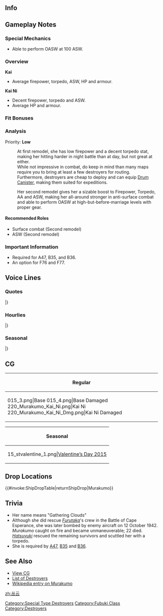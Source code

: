 ==Info==
{{KanmusuInfo|ID=015}}
{{KanmusuInfo|ID=015a}}
{{KanmusuInfo|ID=220}}

==Gameplay Notes==
===Special Mechanics===
* Able to perform OASW at 100 ASW.

===Overview===
'''Kai'''
* Average firepower, torpedo, ASW, HP and armour.  

'''Kai Ni'''
* Decent firepower, torpedo and ASW.
* Average HP and armour.

===Fit Bonuses===
{{:{{BASEPAGENAME}}/Equipment Bonuses}}
{{clear}}

===Analysis===
Priority: '''Low'''

:At first remodel, she has low firepower and a decent torpedo stat, making her hitting harder in night battle than at day, but not great at either.
:While not impressive in combat, do keep in mind than many maps require you to bring at least a few destroyers for routing.
:Furthermore, destroyers are cheap to deploy and can equip [[Drum Canister]], making them suited for expeditions.

:Her second remodel gives her a sizable boost to Firepower, Torpedo, AA and ASW, making her all-around stronger in anti-surface combat and able to perform OASW at high-but-before-marriage levels with proper gear.


====Recommended Roles====
* Surface combat (Second remodel)
* ASW (Second remodel)

===Important Information===
* Required for A47, B35, and B36.
* An option for F76 and F77.

==Voice Lines==
===Quotes===
{{ShipquoteHeader}}
{{ShipquoteKai
|scenario = Introduction
|origin = あんたが司令官ね。ま、せいぜい頑張りなさい！
|translation = So you're the Commander. Well, work as hard as you can!
|audio = Murakumo-Introduction.ogg
}}
{{ShipquoteKai
|scenario = Introduction
|kai2 = yes
|origin = 司令官、まぁ、今日もがんばりなさい、付き合ってあげるわ。
|translation = Well Commander, do your best today too. I'll keep you company.
|audio = MurakumoKai2-Introduction.ogg
}}
{{ShipquoteKai
|scenario = Library
|origin = 特型駆逐艦、5番艦の叢雲よ。
え、知らないって？全く、ありえないわね。
南方作戦や、古鷹の救援、数々の作戦に参加した名艦の私を知らないって、あんた、もぐりでしょ！
|translation = I'm the 5th ship of the Special Type destroyers, Murakumo.<ref>Special Type destroyers refers to the Fubuki, Ayanami and Akatsuki-classes which were designated as such because they represented such a leap in performance over previous destroyer classes.</ref>
Eh, you don't know me? I swear, unbelievable.
I participated in the Southern Operations, the Rescue of Furutaka and many other operations; and you say you don't know me, you've got your head in the sand!<ref>Southern Operations refers to the Japanese invasions of South East Asia and Oceania, namely operations [https://en.wikipedia.org/wiki/Battle_of_Borneo_(1941%E2%80%9342) B], [https://en.wikipedia.org/wiki/Invasion_of_Sumatra_(1942) L, T], [https://en.wikipedia.org/wiki/Japanese_occupation_of_the_Andaman_Islands D] and the [Battle of Sunda Strait The Rescue of Furutaka refers to the attempt to rescue Furutaka after the [https://en.wikipedia.org/wiki/Battle_of_Cape_Esperance Battle of Cape Esperance].</ref>
|audio = Murakumo-Library.ogg
}}
{{ShipquoteKai
|scenario = Secretary 1
|origin = 何をしているの？
|translation = What are you doing?
|audio = Murakumo-Secretary_1.ogg
}}
{{ShipquoteKai
|scenario = Secretary 1
|kai2 = yes
|origin = アンタ…ま、いいわ。もう…
|translation =You... Well, it's fine, jeez...
|audio = MurakumoKai2-Secretary 1.ogg
}}
{{ShipquoteKai
|scenario = Secretary 2
|origin = 落ち着きがないのねえ…大丈夫？
|translation = You're being very restless... are you alright?
|audio = Murakumo-Secretary_2.ogg
}}
{{ShipquoteKai
|scenario = Secretary 2
|kai2 = yes
|origin = 落ち着きがないのねえ…本当に。それで艦隊指揮が務まるの？
|translation = You really are... restless. Are you fit to command the fleet?
|audio = MurakumoKai2-Secretary 2.ogg
}}
{{ShipquoteKai
|scenario = Secretary 3
|origin = アンタ…酸素魚雷を食らわせるわよ！
|translation = I'll... make you eat these oxygen torpedoes!
|audio = Murakumo-Secretary_3.ogg
}}
{{ShipquoteKai
|scenario = Secretary Idle
|origin = あんた、一体いつまでこの叢雲をここで待たせるつもりなの！？何なの、どういう了見なの！？…ったく、早くしてよ！
|translation = How long do you intend to keep me here!? What are you trying to do!? ...I swear, hurry up!
|audio = Murakumo-Idle.ogg
}}
{{ShipquoteKai
|scenario = Secretary (Married)
|kai2 = yes
|origin = っ…何なの！？だから、その顔は何なの！？あんた、基本的なことが分かってないんじゃないの！？仕方ないから、ずっと教育してあげるわ！
|translation = Hey... What is it!? I said, what's with that look!? Don't you understand basic words!? It can't be helped, I'll educate you!
|audio = MurakumoKai2-Secretary Married.ogg
}}
{{ShipquoteKai
|scenario = Wedding
|origin = あんたのこと、まぁ、嫌いじゃないっていうか。別に命令聞いてあげても…何よ！べ、別にそんな意味じゃないし！
|translation =I don't really dislike you. I guess you can give me whatever orders you like... What! I-I didn't mean it like that!
|audio = Murakumo-Wedding.ogg
}}
{{ShipquoteKai
|scenario = Player's Score
|origin = 高速暗号通信よ、内容を読みなさい。
|translation = Read what's in this this priority encrypted message.
|audio = Murakumo-Looking_At_Scores.ogg
}}
{{ShipquoteKai
|scenario = Player's Score
|kai2 = yes
|origin = 今頃情報を確認するの？遅いわ！早く確認なさいな。
|translation = Will you check the intelligence now? You're slow! Hurry up and check it.
|audio = MurakumoKai2-Looking At Scores.ogg
}}
{{ShipquoteKai
|scenario = Joining the Fleet
|origin = ぐっ、出撃するわ！
|translation = Ugh, I'm sortieing!
|audio = Murakumo-Joining_A_Fleet.ogg
}}
{{ShipquoteKai
|scenario = Joining the Fleet
|kai2 = yes
|origin = よーし！ 叢雲、出撃するわ！ ついてらっしゃい！
|translation = Alright! I'm sortieing! Follow me!
|audio = MurakumoKai2-Joining A Fleet.ogg
}}
{{ShipquoteKai
|scenario = Equipment 1
|origin = 悪くないわ、私の魅力が増すのね。
|translation = Not bad, this will make me more attractive right.
|audio = Murakumo-Equipment_1.ogg
}}
{{ShipquoteKai
|scenario = Equipment 1
|kai2 = yes
|origin = 悪くはないわ。貰ってあげる。
|translation = Not bad. I accept it.
|audio = MurakumoKai2-Equipment 1.ogg
}}
{{ShipquoteKai
|scenario = Equipment 2
|origin = これでもっと戦えるわ…うん、何に？感謝なんかしていないし！
|translation = With this I can fight harder... Yup, what? I didn't say I was grateful!
|audio = Murakumo-Equipment_2.ogg
}}
{{ShipquoteKai
|scenario = Equipment 2
|kai2 = yes
|origin = いいわね、こういうのを待っていたのよ。やれば出来るじゃない！
|translation = This is nice, I was waiting for something like this. You can do this!<ref>She's implying that the Commander is actually good at his job.</ref>
|audio = MurakumoKai2-Equipment 3.ogg
}}
{{ShipquoteKai
|scenario = Equipment 3
|origin = 悪くないわ。
|translation = Not bad.
|audio = Murakumo-Equipment_3.ogg
}}
{{ShipquoteKai
|scenario = Equipment 3
|kai2 = yes
|origin = いいけれど？
|translation = It's fine, I guess?
|audio = MurakumoKai2-Equipment 3.ogg
}}
{{ShipquoteKai
|scenario = Supply
|origin = 貰っておくわ。
|translation = I accept this.
|audio = Murakumo-Supply.ogg
}}
{{ShipquoteKai
|scenario = Docking (Minor Damage)
|origin = 少し服が汚れたわ。
|translation = My clothes got a little dirty.
|audio = Murakumo-Docking_Minor.ogg
}}
{{ShipquoteKai
|scenario = Docking (Major Damage)
|origin = ウー…わ、私がドック入りなんて…屈辱…！！
|translation = Whoa~... I'm going into the docks... How humiliating...!!
|audio = Murakumo-Docking_Major.ogg
}}
{{ShipquoteKai
|scenario = Construction
|origin = 艦隊に新しいメンバーが加わったようね。
|translation = Looks like a new member has joined the fleet.
|audio = Murakumo-Construction.ogg
}}
{{ShipquoteKai
|scenario = Returning from Sortie
|origin = 作戦完了ね、艦隊が帰投したわ。
|translation = The operation is over, the fleet has retuned to port.
|audio = Murakumo-Returning_From_Sortie.ogg
}}
{{ShipquoteKai
|scenario = Returning from Sortie
|kai2 = yes
|origin = 作戦完了ね。艦隊が帰投よ。ま、みんな無事でよかったわ。
|translation = The operation is over. The fleet has returned to port. Well, it's good that everyone is safe.
|audio = MurakumoKai2-Returning From Sortie.ogg
}}
{{ShipquoteKai
|scenario = Starting a Sortie
|origin = フフッ、いよいいくさばね。
|translation = Fufu~ It's finally time to head to the battlefield.
|audio = Murakumo-Starting_A_Sortie.ogg
}}
{{ShipquoteKai
|scenario = Starting a Sortie
|kai2 = yes
|origin = 改装された叢雲の力、いよいよいくさばで発揮するのね！悪くないわ！
|translation = It's time to display the power of my remodel on the battlefield. Not bad!
|audio = MurakumoKai2-Starting A Sortie.ogg
}}
{{ShipquoteKai
|scenario = Starting a Battle
|origin = 沈みなさい！
|translation = Sink!
|audio = Murakumo-Battle_Start.ogg
}}
{{ShipquoteKai
|scenario = Starting a Battle
|kai2 = yes
|origin = 海の底に、消えろっ！
|translation = Disappear to the depths!
|audio = MurakumoKai2-Battle Start.ogg
}}
{{ShipquoteKai
|scenario = Attack
|origin = 邪魔よ！
|translation = You're in the way!
|audio = Murakumo-Attack.ogg
}}
{{ShipquoteKai
|scenario = Night Battle Attack
|origin = 私の前を遮る愚か者め…沈めぇ！
|translation = You fools who dare stand in my way... Sink!
|audio = Murakumo-Night_Attack.ogg
}}
{{ShipquoteKai
|scenario = Night Battle
|origin = ここからが、私の本番なのよ！
|translation = This is where I really shine!
|audio = Murakumo-Night_Battle.ogg
}}
{{ShipquoteKai
|scenario = Night Battle
|kai2 = yes
|origin = 追い詰めるわ。逃がしはしない！
|translation = We'll pursue them. We won't let them get away!
|audio = MurakumoKai2-Night_Battle.ogg
}}
{{ShipquoteKai
|scenario = MVP
|origin = ま、当然の結果よね。なに、不満なの？
|translation = Well, this is the expected outcome. What, are you dissatisfied?
|audio = Murakumo-MVP.ogg
}}
{{ShipquoteKai
|scenario = Minor Damage 1
|origin = っ…！
|translation = Gah...!
|audio = Murakumo-Minor_Damage_1.ogg
}}
{{ShipquoteKai
|scenario = Minor Damage 2
|origin = きゃあっ！
|translation = Kyaah!
|audio = Murakumo-Minor_Damage_2.ogg
}}
{{ShipquoteKai
|scenario = Major Damage
|origin = や、やだ…ありえない…
|translation = N-no way... Impossible...
|audio = Murakumo-Major_Damage.ogg
}}
{{ShipquoteKai
|scenario = Sunk
|origin = 許さない…許さないんだからぁっ！
|translation = I won't... forgive you!
|audio = Murakumo-Sunk.ogg
}}
|} <references/>

{{clear}}

===Hourlies===
{{ShipquoteHeader | type = hourly}}
{{ShipquoteKai
|scenario = 00:00 
|origin = ちょうど零時よ。今宵はこの叢雲が秘書艦を務めるわ。何よ、その顔は！　相変わらず無礼な子ね！
|translation = It's midnight. I'll be your secretary ship this evening. What's with that look! You're rude as usual!
|audio = Murakumo-00.ogg
}}
{{ShipquoteKai
|scenario = 01:00 
|origin = マルヒトマルマルよ。今夜は静かね…。
|translation = It's 0100. Tonight sure is quiet...
|audio = Murakumo-01.ogg
}}
{{ShipquoteKai
|scenario = 02:00 
|origin = マルフタマルマル。静かね…。いつもこうだといいのだけれど。
|translation = 0200. It's quiet... It'd be nice if it was always like this.
|audio = Murakumo-02.ogg
}}
{{ShipquoteKai
|scenario = 03:00 
|origin = マルサンマルマルになったわ。あんたも…っ、何？寝てるの？
|translation = It turned 0300. Are you still... What? Are you asleep?
|audio = Murakumo-03.ogg
}}
{{ShipquoteKai
|scenario = 04:00 
|origin = マルヨンマルマルよ。起きた？ま、いいわ。私が見ておくから、休んでおきなさい。
|translation = It's 0400. You're awake? Well, it's fine. I'll keep watch so you get some rest.
|audio = Murakumo-04.ogg
}}
{{ShipquoteKai
|scenario = 05:00 
|origin = マルゴーマルマル。そろそろ朝ね。ほら、起きなさい！　朝よ。眩しいわね、朝日が。
|translation = 0500. It's almost morning. Come on, wake up! It's morning. Isn't the sunrise dazzling?
|audio = Murakumo-05.ogg
}}
{{ShipquoteKai
|scenario = 06:00 
|origin = マルロクマルマル！　艦隊、総員起こし！さあ、始めるわよ！
|translation = 0600! All hands assemble! Now, let's get started!
|audio = Murakumo-06.ogg
}}
{{ShipquoteKai
|scenario = 07:00 
|origin = マルナナマルマルよ！　まず私に朝餉の支度をしてくれるかしら。はぁ？　何言ってるの？　急いで！
|translation = It's 0700! First, can you get me my breakfast. Huh? What did you say? Hurry up!
|audio = Murakumo-07.ogg
}}
{{ShipquoteKai
|scenario = 08:00 
|origin = マルハチマルマル。そうね、朝餉の味は、まあ、まあまあね。もう少し味噌を薄くしてちょうだい。あぁ、次からでいいわよ。
|translation = 0800. That's right, that breakfast tasted, well, so-so. Please dilute the miso more. Ah, starting from next time is fine.
|audio = Murakumo-08.ogg
}}
{{ShipquoteKai
|scenario = 09:00 
|origin = マルキューマルマルよ。片付け終わった？　それじゃあ艦隊運用を始めましょう。まず遠征ね。第三艦隊でいい？　行って！
|translation = It's 0900. Did you finish cleaning up? Now then, let's begin the fleet operations. First is expeditions huh. Is using the 3rd fleet fine? Let's go!
|audio = Murakumo-09.ogg
}}
{{ShipquoteKai
|scenario = 10:00 
|origin = ヒトマルマルマル。ああ、吹雪。元気そうじゃない。よかった、こっちもまあまあよ。しっかりね。
|translation = 1000. Ah, Fubuki. You look great. That's good, I'm not doing to baad either. Take care.
|audio = Murakumo-10.ogg
}}
{{ShipquoteKai
|scenario = 11:00 
|origin = ヒトヒトマルマルよ。ああ、十一駆の子？…まあね、戦友よ。大事な、ね。
|translation = 1100. Ah, the DesDiv11 girls? ...Well, they are my sisters in arms. They're important to me.<ref>DesDiv11 is Hatsuyuki (Flagship), Miyuki, Shirayuki and Fubuki.</ref>
|audio = Murakumo-11.ogg
}}
{{ShipquoteKai
|scenario = 12:00 
|origin = ヒトフタマルマルよ。さあ昼餉は何を出してくれるの？　え？　何その顔は！　まさか用意してないの！？　どういうこと！？
|translation = It's 1200. Now, what are we having for lunch? Eh? What's with that face! It can't be that you didn't prepare anything!? What's the meaning of this!?
|audio = Murakumo-12.ogg
}}
{{ShipquoteKai
|scenario = 13:00 
|origin = ヒトサンマルマル。…あぁもう、いいわ！じゃあ私がやったげる。高くつくわよ？覚えてなさいな！貸しにしといてあげる。
|translation = 1300... Ah, jeez fine! I'll go make it. This will be expensive you know? Remember this! It's just a loan.
|audio = Murakumo-13.ogg
}}
{{ShipquoteKai
|scenario = 14:00 
|origin = ヒトヨンマルマルよ。どう、満足した？　簡単だけれど、悪くはないでしょ？　イイ駆逐艦というのは、そういうものよ？
|translation = It's 1400. Well, are you satisfied? It was just something simple but, it wasn't bad right? Just what you'd expect from a good destroyer right?
|audio = Murakumo-14.ogg
}}
{{ShipquoteKai
|scenario = 15:00 
|origin = ヒトゴーマルマル。ああ、古鷹さん。探してたのよ？　なかなか見つからなくて。　…でも、元気そうでよかった。本当にね。
|translation = 1500. Ah, Furutaka-san. I was looking for you you know? But you're pretty hard to find... But, I'm glad you're doing well. Really glad.<ref>She was ordered to assist Furutaka that had already sunk after the [https://en.wikipedia.org/wiki/Battle_of_Cape_Esperance Battle of Cape Esperance]. Along with Shirayuki, she headed to Furutaka's last known position but couldn't find her.</ref>
|audio = Murakumo-15.ogg
}}
{{ShipquoteKai
|scenario = 16:00 
|origin = ヒトロクマルマルよ。そろそろ夕方ね。艦隊を港に戻しましょ。夕陽って…あ゛っ、何でもないわ！　…あんたには、関係ないの…
|translation = It's 1600. It's almost evening huh. Let's return the fleet to port. The sunset is... Ah, it's nothing! ...It's nothing to do with you...
|audio = Murakumo-16.ogg
}}
{{ShipquoteKai
|scenario = 17:00 
|origin = ヒトナナマルマル。…何よ？　怒ったの？　小さな男ね。え、違う？　じゃあ何よ！　言いなさい？
|translation = 1700... What? Are you angry? You're so thin-skinned. Eh, I'm wrong? Then what is it! Tell me?
|audio = Murakumo-17.ogg
}}
{{ShipquoteKai
|scenario = 18:00 
|origin = ヒトハチマルマル。ふーん、そういうこと？　んふっ、カワイイわね、あんた。少しは褒めてあげてもいいわ？　…少しだけ、ね。
|translation = 1800. Humph, so that was it? Humph, you're cute. It's fine to praise you a little right? ...Just a little.
|audio = Murakumo-18.ogg
}}
{{ShipquoteKai
|scenario = 19:00 
|origin = ヒトキューマルマルよ。そういえば、お腹すいたわね。夕餉はどうするの？
|translation = It's 1900. Now that I think about it, I'm hungry. What are we doing for dinner?
|audio = Murakumo-19.ogg
}}
{{ShipquoteKai
|scenario = 20:00 
|origin = フタマルマルマル。この匂いは…ん？　白雪？　その鍋は…あなた、カレー作ったの？　こんなにたくさん…。仕方ないわね、頂くわ！
|translation = 2000. This smell is... Hmmm? Shirayuki? That pot is... You made curry? So much of it... Can't be helped then, I'll have some!
|audio = Murakumo-20.ogg
}}
{{ShipquoteKai
|scenario = 21:00 
|origin = フタヒトマルマル！　白雪、あなた、料理上手いわね！　どこで習ったの…え？　主計学校？　…そう、あったわね、そういうの。
|translation = 2100! You're good at cooking Shirayuki! Where did you learn how to cook... Eh? Accounting School? ...Right, there was something like that.<ref>Referring to the [https://ja.wikipedia.org/wiki/%E6%B5%B7%E8%BB%8D%E7%B5%8C%E7%90%86%E5%AD%A6%E6%A0%A1 Naval Accounting Academy] that mainly functioned as a vocational high school for future members of the Navy.</ref>
|audio = Murakumo-21.ogg
}}
{{ShipquoteKai
|scenario = 22:00 
|origin = フタフタマルマル。もうすっかり夜ね。夜は、あまり好きではないわ。私は青空が好き。青空に高く高く昇る白い雲が好き。
|translation = 2200. It's really night now. I don't realy like nighttime. I like the blue sky.  I like it when the white clouds climb really high into the blue sky.<ref>She was sunk by bombs and torpedoes at dawn.</ref>
|audio = Murakumo-22.ogg
}}
{{ShipquoteKai
|scenario = 23:00 
|origin = フタサンマルマル。あっという間に一日も終わりね。あんたもよく頑張ったわ。明日も、…明日も、付き合ってあげても、いい、わ。
|translation = 2300. The day will be over soon. You worked pretty hard. I'm fine... I'm fine with accompanying you tomorrow too.
|audio = Murakumo-23.ogg
}}
|} <references/>

{{clear}}

===Seasonal===
{{SeasonalHeaderOld}}
{{SeasonalQuote
|scenario = [[Seasonal/Christmas_2014|Christmas 2014]]
|origin =クリ…スマ、ス？西洋のお祭りでしょ。私、そういうのは…？…！な、なにこれ？美味しい！えぇっ！？
|translation =	Christ… mas? That’s a Western celebration. I’m not interested in…? …! Wh-what’s this? It’s delicious! Eeh!?
|audio = Murakumo_Christmas_2015_Sec1.ogg
|notes =
}}
{{SeasonalQuote
|scenario = [[Seasonal/New_Year_2015|New Year 2015]]
|origin = 謹賀新年ねっ、ほんっと仕方ない、今年もあんたに付き合ってあげるわ・・・ったく・・・
|translation =	Happy New Year,  I really got no choice but to spend the next year with you again… I swear…
|audio = Murakumo_New_Years_Day_2016.ogg
|notes = 
}}
{{SeasonalQuote
|scenario = [[Seasonal/Valentine%27s_Day_2015|Valentine’s Day 2015]]
|origin = これっ、そこに落ちてたわよっ！あ"っ、私が買ってきたもんじゃないからっ！あんたのじゃないのっ？…はやく、持って行ってよ！
|translation =	I found these on the floor over there! Ah, I didn’t buy these! Aren’t they yours? …Just take it off my hands!
|audio =Murakumo _Valentine_Sec1.ogg
|notes = 
}}
{{SeasonalQuote
|scenario = [[Seasonal/Second_Anniversary|2nd Anniversary]]
|origin =そうか、今日は特別の日じゃない？よーし！あんたも付いてらっしゃい！|translation =	That’s right, isn’t today a special day? Alright! You come with me too!
|audio =015_Murakumo _2ndAnniv.mp3
|notes = 
}}
{{SeasonalQuote
|scenario = [[Seasonal/Rainy_Season_2015|Rainy Season 2015]]
|origin = 梅雨か…ま、嫌いじゃないわ。少しゆっくりできるじゃない。あなたは嫌いなの？
|translation =	It’s the rainy season… Well, I don’t dislike it. We can take it a bit slowly. Do you dislike it?
|audio = Murakumo_Rainy_Secretary_1.ogg
|notes =
}}
|}<references/>

{{clear}}

==CG==
{| class="mw-collapsible mw-collapsed wikitable" style="width: 100%;"
!Regular
|-
|<gallery>
015_3.png|Base
015_4.png|Base Damaged
220_Murakumo_Kai_Ni.png|Kai Ni
220_Murakumo_Kai_Ni_Dmg.png|Kai Ni Damaged
</gallery>
|}

{| class="mw-collapsible mw-collapsed wikitable" style="width: 100%;"
!Seasonal
|-
|<gallery>
15_stvalentine_1.png|[[Seasonal/Valentine%27s_Day_2015|Valentine’s Day 2015]]
</gallery>
|}

==Drop Locations==
{{#invoke:ShipDropTable|returnShipDrop|Murakumo}}

==Trivia==
*Her name means "Gathering Clouds"
*Although she did rescue ''[[Furutaka]]'''s crew in the Battle of Cape Esperance, she was later bombed by enemy aircraft on 12 October 1942. ''Murakumo'' caught on fire and became unmaneuverable; 22 died. ''[[Hatsuyuki]]'' rescued the remaining survivors and scuttled her with a torpedo.
*She is required by [[Quest#A47|A47]], [[Quest#B35|B35]] and [[Quest#B36|B36]].

==See Also==
*[[{{PAGENAMEE}}/Gallery|View {{PAGENAME}} CG]]
*[[EliteDD|List of Destroyers]]
*[[wikipedia:Japanese_destroyer_Murakumo_(1928)|Wikipedia entry on Murakumo]]
{{shiplist}}
[[Category:Special Type Destroyers]]
[[Category:Fubuki Class]]
[[Category:Destroyers]]
[[zh:丛云]]